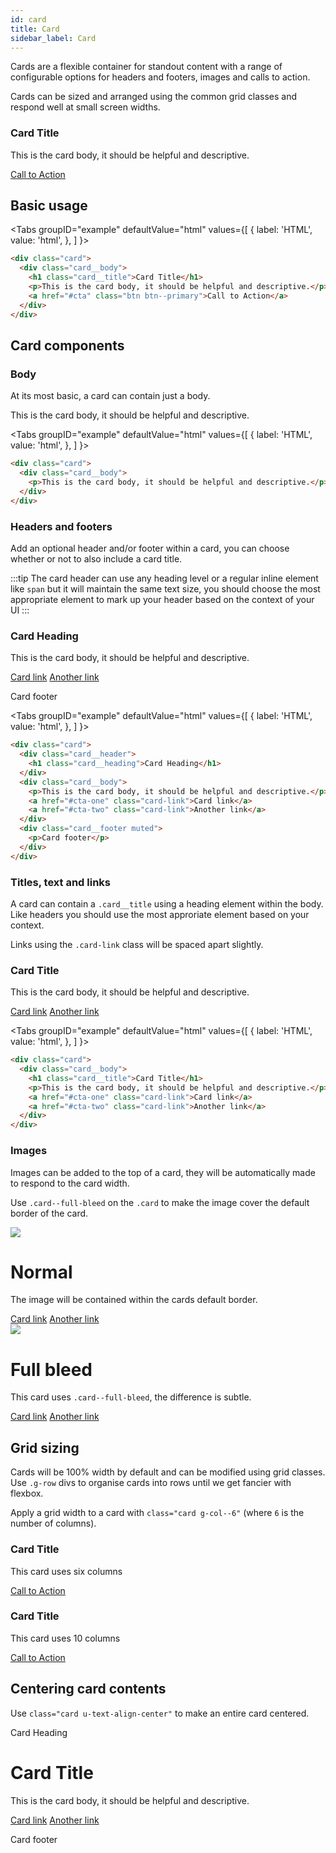 ```yaml
---
id: card
title: Card
sidebar_label: Card
---
```



Cards are a flexible container for standout content with a range of configurable options for headers and footers, images and calls to action. 

Cards can be sized and arranged using the common grid classes and respond well at small screen widths.

<div className="d-example">
  <div className="card">
    <div className="card__body">
        <h3 className="card__title">Card Title</h3>
        <p>This is the card body, it should be helpful and descriptive.</p>
        <a href="#cta" className="btn btn--primary">Call to Action</a>
    </div>
  </div>
</div>

## Basic usage

<Tabs
  groupID="example"
  defaultValue="html"
  values={[
    { label: 'HTML', value: 'html', },
  ]
}>

<TabItem value="html">

```html
<div class="card">
  <div class="card__body">
    <h1 class="card__title">Card Title</h1>
    <p>This is the card body, it should be helpful and descriptive.</p>
    <a href="#cta" class="btn btn--primary">Call to Action</a>
  </div>
</div>
```

</TabItem>
</Tabs>

## Card components
### Body

At its most basic, a card can contain just a body.

<div className="d-example">
  <div className="card">
    <div className="card__body">
      <p>This is the card body, it should be helpful and descriptive.</p>
    </div>
  </div>
</div>

<Tabs
  groupID="example"
  defaultValue="html"
  values={[
    { label: 'HTML', value: 'html', },
  ]
}>

<TabItem value="html">

```html
<div class="card">
  <div class="card__body">
    <p>This is the card body, it should be helpful and descriptive.</p>
  </div>
</div>
```

</TabItem>
</Tabs>

### Headers and footers

Add an optional header and/or footer within a card, you can choose whether or not to also include a card title.

:::tip
The card header can use any heading level or a regular inline element like `span` but it will maintain the same text size, you should choose the most appropriate element to mark up your header based on the context of your UI
:::

<div className="d-example">
  <div className="card">
    <div className="card__header">
        <h3 className="card__heading">Card Heading</h3>
    </div>
    <div className="card__body">
        <p>This is the card body, it should be helpful and descriptive.</p>
        <a href="#cta-one" className="card-link">Card link</a>
        <a href="#cta-two" className="card-link">Another link</a>
    </div>
    <div className="card__footer muted">
        <p>Card footer</p>
    </div>
  </div>
</div>

<Tabs
  groupID="example"
  defaultValue="html"
  values={[
    { label: 'HTML', value: 'html', },
  ]
}>

<TabItem value="html">

```html
<div class="card">
  <div class="card__header">
    <h1 class="card__heading">Card Heading</h1>
  </div>
  <div class="card__body">
    <p>This is the card body, it should be helpful and descriptive.</p>
    <a href="#cta-one" class="card-link">Card link</a>
    <a href="#cta-two" class="card-link">Another link</a>
  </div>
  <div class="card__footer muted">
    <p>Card footer</p>
  </div>
</div>
```

</TabItem>
</Tabs>

### Titles, text and links

A card can contain a `.card__title` using a heading element within the body. Like headers you should use the most approriate element based on your context.

Links using the `.card-link` class will be spaced apart slightly.

<div className="d-example">
  <div className="card">
    <div className="card__body">
      <h3 className="card__title">Card Title</h3>
      <p>This is the card body, it should be helpful and descriptive.</p>
      <a href="#cta-one" className="card-link">Card link</a>
      <a href="#cta-two" className="card-link">Another link</a>
    </div>
  </div>
</div>

<Tabs
  groupID="example"
  defaultValue="html"
  values={[
    { label: 'HTML', value: 'html', },
  ]
}>

<TabItem value="html">

```html
<div class="card">
  <div class="card__body">
    <h1 class="card__title">Card Title</h1>
    <p>This is the card body, it should be helpful and descriptive.</p>
    <a href="#cta-one" class="card-link">Card link</a>
    <a href="#cta-two" class="card-link">Another link</a>
  </div>
</div>
```

</TabItem>
</Tabs>

### Images

Images can be added to the top of a card, they will be automatically made to respond to the card width.

Use `.card--full-bleed` on the `.card` to make the image cover the default border of the card.

<div className="d-example u-float-left">
  <div className="g-row">
    
<div className="card g-col g-col--8 g-col--first">
  <img src="http://via.placeholder.com/600x250/ebebeb/000000?text=image" className="card-img" />
  <div className="card__body">
    <h1 className="card__title">Normal</h1>
    <p>The image will be contained within the cards default border.</p>
    <a href="#cta-one" className="card-link">Card link</a>
    <a href="#cta-two" className="card-link">Another link</a>
  </div>
</div>

<div className="card card--full-bleed g-col g-col--8">
  <img src="http://via.placeholder.com/600x250/ebebeb/000000?text=image" className="card-img" />
  <div className="card__body">
    <h1 className="card__title">Full bleed</h1>
    <p>This card uses <code>.card--full-bleed</code>, the difference is subtle.</p>
    <a href="#cta-one" className="card-link">Card link</a>
    <a href="#cta-two" className="card-link">Another link</a>
  </div>
</div>
    
  </div>
</div>

## Grid sizing

Cards will be 100% width by default and can be modified using grid classes. Use `.g-row` divs to organise cards into rows until we get fancier with flexbox.

Apply a grid width to a card with `class="card g-col--6"` (where `6` is the number of columns).

<div className="d-example u-float-left">
  <div className="g-row">

<div className="card g-col g-col--6 g-col--first">
    <div className="card__body">
        <h3 className="card__title">Card Title</h3>
        <p>This card uses six columns</p>
        <a href="#cta" className="btn btn--primary">Call to Action</a>
    </div>
</div>

<div className="card g-col g-col--10">
    <div className="card__body">
        <h3 className="card__title">Card Title</h3>
        <p>This card uses 10 columns</p>
        <a href="#cta" className="btn btn--primary">Call to Action</a>
    </div>
</div>

  </div>
</div>

## Centering card contents

Use `class="card u-text-align-center"` to make an entire card centered.

<div className="d-example">
<div className="card u-text-align-center">
  <div className="card__header">
    <p className="card__heading">Card Heading</p>
  </div>
  <div className="card__body">
    <h1 className="card__title">Card Title</h1>
    <p>This is the card body, it should be helpful and descriptive.</p>
    <a href="#cta-one" className="card-link">Card link</a>
    <a href="#cta-two" className="card-link">Another link</a>
  </div>
  <div className="card__footer muted">
    <p>Card footer</p>
  </div>
</div>
</div>